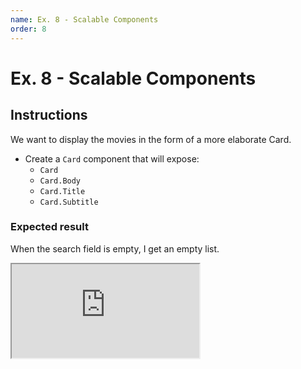 ```yaml
---
name: Ex. 8 - Scalable Components
order: 8
---
```


# Ex. 8 - Scalable Components

## Instructions

We want to display the movies in the form of a more elaborate Card.

- Create a `Card` component that will expose:
  - `Card`
  - `Card.Body`
  - `Card.Title`
  - `Card.Subtitle`

### Expected result

When the search field is empty, I get an empty list.

<iframe
  src="https://codesandbox.io/embed/github/smooth-code/react-hooks-workshop/tree/end-exercise-8/?fontsize=14&view=preview"
  style={{
    width: '100%',
    height: 500,
    border: 0,
    borderRadius: 4,
    overflow: 'hidden',
  }}
  sandbox="allow-modals allow-forms allow-popups allow-scripts allow-same-origin"
/>

## Help

### Composition of a Card

```js
function MovieCard({ movie }) {
  return (
    <Col my={1} xs={12} md={6}>
      <Card
        key={movie.id}
        style={{
          height: 200,
          backgroundImage: movie.backdrop_path
            ? `url(https://image.tmdb.org/t/p/original/${movie.backdrop_path})`
            : null,
        }}
      >
        <Card.Body>
          <Card.Title>{movie.title}</Card.Title>
          <Card.Subtitle>
            {movie.vote_average} ({movie.vote_count} votes)
          </Card.Subtitle>
        </Card.Body>
      </Card>
    </Col>
  )
}
```
